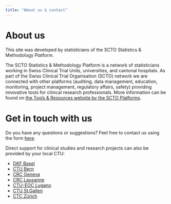 ```yaml
---
title: "About us & contact"
---
```


# About us

This site was developed by statisticians of the SCTO Statistics & Methodology Platform.

The SCTO Statistics & Methodology Platform is a network of statisticians working in Swiss Clinical Trial Units, universities, and cantonal hospitals. As part of the Swiss Clinical Trial Organisation (SCTO) network we are connected with other platforms (auditing, data management, education, monitoring, project management, regulatory affairs, safety) providing innovative tools for clinical research professionals. More information can be found on [the Tools & Resources website by the SCTO Platforms ](https://www.sctoplatforms.ch/).

# Get in touch with us

Do you have any questions or suggestions? Feel free to contact us using the form [here](https://www.sctoplatforms.ch/en/scto-platforms/statistics-methodology-5.html#section-159).

Direct support for clinical studies and research projects can also be provided by your local CTU:

-   [DKF Basel](https://dkf.unibas.ch/en/)
-   [CTU Bern](http://www.ctu.unibe.ch/index_eng.html)
-   [CRC Geneva](https://crc.hug.ch/en)
-   [CRC Lausanne](https://www.chuv.ch/fr/crc/crc-home/)
-   [CTU-EOC Lugano](http://www.ctueoc.ch/)
-   [CTU St.Gallen](https://www.kssg.ch/mrc/clinical-trials-unit)
-   [CTC Zürich](https://www.usz.ch/en/clinic/clinical-trials-center/)
